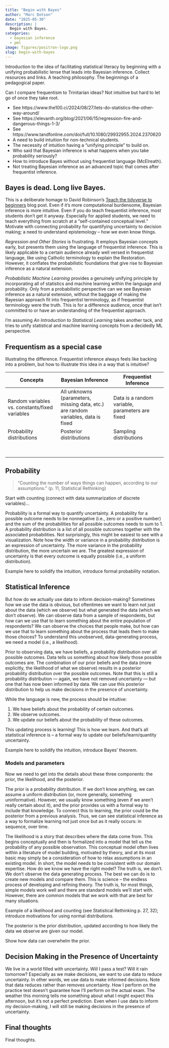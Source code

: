 ```yaml
---
title: "Begin with Bayes"
author: "Marc Dotson"
date: "2025-05-30"
description: |
  Begin with Bayes.
categories:
  - bayesian inference
  - pml
image: figures/positron-logo.png
slug: begin-with-bayes
---
```


Introduction to the idea of facilitating statistical literacy by beginning with a unifying probabilistic lense that leads into Bayesian inference. Collect resources and links. A teaching philosophy. The beginnings of a pedagogical paper.

Can I compare frequentism to Trinitarian ideas? Not intuitive but hard to let go of once they take root.

-   See https://www.the100.ci/2024/08/27/lets-do-statistics-the-other-way-around/
-   See https://elevanth.org/blog/2021/06/15/regression-fire-and-dangerous-things-1-3/
-   See https://www.tandfonline.com/doi/full/10.1080/29932955.2024.2370620
-   A need to build intuition for non-technical students.
-   The necessity of intuition having a "unifying principle" to build on.
-   Who said that Bayesian inference is what happens when you take probability seriously?
-   How to introduce Bayes without using frequentist language (McElreath).
-   Not treating Bayesian inference as an advanced topic that comes after frequentist inference.

## Bayes is dead. Long live Bayes.

This is a deliberate homage to David Robinson's [Teach the tidyverse to beginners](http://varianceexplained.org/r/teach-tidyverse/) blog post. Even if it's more computational burdensome, Bayesian inference is more intuitive. Even if you do teach frequentist inference, most students don’t get it anyway. Especially for applied students, we need to teach everything from scratch at a “self-contained conceptual level.” Motivate with connecting probability for quantifying uncertainty to decision making; a need to understand epistemology -- how we even know things.

*Regression and Other Stories* is frustrating. It employs Bayesian concepts early, but presents them using the language of frequentist inference. This is likely applicable to a certain audience already well versed in frequentist language, like using Catholic terminology to explain the Restoration. However, it conflates the probabilistic foundations that give rise to Bayesian inference as a natural extension.

*Probabilistic Machine Learning* provides a genuinely unifying principle by incorporating all of statistics and machine learning within the language and probability. Only from a probabilistic perspective can we see Bayesian inference as a natural extension, without the baggage of making the Bayesian approach fit into frequentist terminology, as if frequentist terminology were the truth. This is for a difference audience, once that isn't committed to or have an understanding of the frequentist approach.

I'm assuming *An Introduction to Statistical Learning* takes another tack, and tries to unify statistical and machine learning concepts from a decidedly ML perspective.

## Frequentism as a special case

Illustrating the difference. Frequentist inference always feels like backing into a problem, but how to illustrate this idea in a way that is intuitive?

| Concepts | Bayesian Inference | Frequentist Inference |
|------------------------|------------------------|------------------------|
| Random variables vs. constants/fixed variables | All unknowns (parameters, missing data, etc.) are random variables, data is fixed | Data is a random variable, parameters are fixed |
| Probability distributions | Posterior distributions | Sampling distributions |
|  |  |  |
|  |  |  |
|  |  |  |
|  |  |  |
|  |  |  |
|  |  |  |
|  |  |  |
|  |  |  |

## Probability

> “Counting the number of ways things can happen, according to our assumptions.” (p. 11, Statistical Rethinking)

Start with counting (connect with data summarization of discrete variables)...

Probability is a formal way to quantify uncertainty. A probability for a possible outcome needs to be nonnegative (i.e., zero or a positive number) and the sum of the probabilities for all possible outcomes needs to sum to 1. A probability distribution is a list of all possible outcomes together with the associated probabilities. Not surprisingly, this might be easiest to see with a visualization. Note how the width or variance in a probability distribution is an expression of uncertainty. The more variance in the probability distribution, the more uncertain we are. The greatest expression of uncertainty is that every outcome is equally possible (i.e., a uniform distribution).

Example here to solidify the intuition, introduce formal probability notation.

## Statistical Inference

But how do we actually use data to inform decision-making? Sometimes how we use the data is obvious, but oftentimes we want to learn not just about the data (which we observe) but what generated the data (which we don’t observe). We can observe data from a sample of respondents, but how can we use that to learn something about the entire population of respondents? We can observe the choices that people make, but how can we use that to learn something about the process that leads them to make those choices? To understand this unobserved, data-generating process, we need a model (i.e., a likelihood).

Prior to observing data, we have beliefs, a probability distribution over all possible outcomes. Data tells us something about how likely those possible outcomes are. The combination of our prior beliefs and the data (more explicitly, the likelihood of what we observe) results in a posterior probability distribution over the possible outcomes. Note that this is still a probability distribution — again, we have not removed uncertainty — but one that has now been informed by data. We can use this posterior distribution to help us make decisions in the presence of uncertainty.

While the language is new, the process should be intuitive:

1. We have beliefs about the probability of certain outcomes.
2. We observe outcomes.
3. We update our beliefs about the probability of these outcomes.

This updating process is learning! This is how we learn. And that’s all statistical inference is – a formal way to update our beliefs/learn/quantity uncertainty.

Example here to solidify the intuition, introduce Bayes’ theorem.

### Models and parameters

Now we need to get into the details about these three components: the prior, the likelihood, and the posterior.

The prior is a probability distribution. If we don’t know anything, we can assume a uniform distribution (or, more generally, something uninformative). However, we usually know something (even if we aren’t really certain about it), and the prior provides us with a formal way to include that knowledge. To connect this to learning, the prior could be the posterior from a previous analysis. Thus, we can see statistical inference as a way to formalize learning not just once but as it really occurs: in sequence, over time.

The likelihood is a story that describes where the data come from. This begins conceptually and then is formalized into a model that tell us the probability of any possible observation. This conceptual model often lives within a literature of model building, motivated by theory, and at its most basic may simply be a consideration of how to relax assumptions in an existing model. In short, the model needs to be consistent with our domain expertise. How do we know we have the right model? The truth is, we don’t. We don’t observe the data generating process. The best we can do is to create new models and compare them. This is science – the endless process of developing and refining theory. The truth is, for most things, simple models work well and there are standard models we’ll start with. However, there are common models that we work with that are best for many situations.

Example of a likelihood and counting (see Statistical Rethinking p. 27, 32); introduce motivations for using normal distributions.

The posterior is the prior distribution, updated according to how likely the data we observe are given our model.

Show how data can overwhelm the prior.

## Decision Making in the Presence of Uncertainty

We live in a world filled with uncertainty. Will I pass a test? Will it rain tomorrow? Especially as we make decisions, we want to use data to reduce uncertainty. In other words, we use data to make informed decisions. Note that data reduces rather than removes uncertainty. How I perform on the practice test doesn’t guarantee how I’ll perform on the actual exam. The weather this morning tells me something about what I might expect this afternoon, but it’s not a perfect prediction. Even when I use data to inform my decision-making, I will still be making decisions in the presence of uncertainty.

## Final thoughts

Final thoughts.
